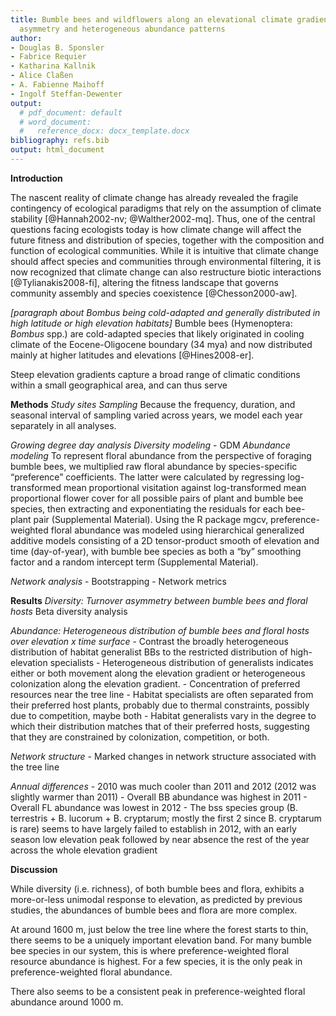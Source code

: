 ```yaml
---
title: Bumble bees and wildflowers along an elevational climate gradient exhibit niche
  asymmetry and heterogeneous abundance patterns
author:
- Douglas B. Sponsler
- Fabrice Requier
- Katharina Kallnik
- Alice Claßen
- A. Fabienne Maihoff
- Ingolf Steffan-Dewenter 
output:
  # pdf_document: default
  # word_document:
  #   reference_docx: docx_template.docx
bibliography: refs.bib
output: html_document
---
```


**Introduction**

The nascent reality of climate change has already revealed the fragile contingency of ecological paradigms that rely on the assumption of climate stability [@Hannah2002-nv; @Walther2002-mq]. Thus, one of the central questions facing ecologists today is how climate change will affect the future fitness and distribution of species, together with the composition and function of ecological communities. While it is intuitive that climate change should affect species and communities through environmental filtering, it is now recognized that climate change can also restructure biotic interactions [@Tylianakis2008-fi], altering the fitness landscape that governs community assembly and species coexistence [@Chesson2000-aw].

*[paragraph about Bombus being cold-adapted and generally distributed in high latitude or high elevation habitats]*
Bumble bees (Hymenoptera: *Bombus* spp.) are cold-adapted species that likely originated in cooling climate of the Eocene-Oligocene boundary (34 mya) and now distributed mainly at higher latitudes and elevations [@Hines2008-er].

Steep elevation gradients capture a broad range of climatic conditions within a small geographical area, and can thus serve 

**Methods**
*Study sites*
*Sampling*
Because the frequency, duration, and seasonal interval of sampling varied across years, we model each year separately in all analyses. 

*Growing degree day analysis*
*Diversity modeling*
- GDM
*Abundance modeling*
To represent floral abundance from the perspective of foraging bumble bees, we multiplied raw floral abundance by species-specific "preference" coefficients. The latter were calculated by regressing log-transformed mean proportional visitation against log-transformed mean proportional flower cover for all possible pairs of plant and bumble bee species, then extracting and exponentiating the residuals for each bee-plant pair (Supplemental Material). Using the R package mgcv, preference-weighted floral abundance was modeled using hierarchical generalized additive models consisting of a 2D tensor-product smooth of elevation and time (day-of-year), with bumble bee species as both a "by" smoothing factor and a random intercept term (Supplemental Material). 



*Network analysis*
- Bootstrapping
- Network metrics

**Results**
*Diversity: Turnover asymmetry between bumble bees and floral hosts*
Beta diversity analysis

*Abundance: Heterogeneous distribution of bumble bees and floral hosts over elevation x time surface*
- Contrast the broadly heterogeneous distribution of habitat generalist BBs to the restricted distribution of high-elevation specialists
- Heterogeneous distribution of generalists indicates either or both movement along the elevation gradient or heterogeneous colonization along the elevation gradient.
- Concentration of preferred resources near the tree line
- Habitat specialists are often separated from their preferred host plants, probably due to thermal constraints, possibly due to competition, maybe both
- Habitat generalists vary in the degree to which their distribution matches that of their preferred hosts, suggesting that they are constrained by colonization, competition, or both. 

*Network structure*
- Marked changes in network structure associated with the tree line

*Annual differences*
- 2010 was much cooler than 2011 and 2012 (2012 was slightly warmer than 2011)
- Overall BB abundance was highest in 2011
- Overall FL abundance was lowest in 2012
- The bss species group (B. terrestris + B. lucorum + B. cryptarum; mostly the first 2 since B. cryptarum is rare) seems to have largely failed to establish in 2012, with an early season low elevation peak followed by near absence the rest of the year across the whole elevation gradient


**Discussion**

While diversity (i.e. richness), of both bumble bees and flora, exhibits a more-or-less unimodal response to elevation, as predicted by previous studies, the abundances of bumble bees and flora are more complex. 

At around 1600 m, just below the tree line where the forest starts to thin, there seems to be a uniquely important elevation band. For many bumble bee species in our system, this is where preference-weighted floral resource abundance is highest. For a few species, it is the only peak in preference-weighted floral abundance.

There also seems to be a consistent peak in preference-weighted floral abundance around 1000 m. 



